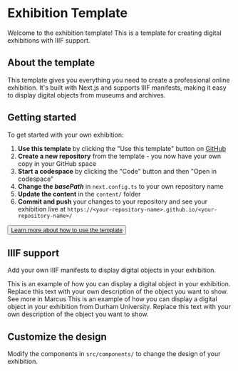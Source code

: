 
# Exhibition Template

Welcome to the exhibition template! This is a template for creating digital exhibitions with IIIF support.

## About the template

This template gives you everything you need to create a professional online exhibition. It's built with Next.js and supports IIIF manifests, making it easy to display digital objects from museums and archives.

## Getting started

To get started with your own exhibition:

1. **Use this template** by clicking the "Use this template" button on [GitHub](https://github.com/uib-ub/exhibition-template)
2. **Create a new repository** from the template - you now have your own copy in your GitHub space
3. **Start a codespace** by clicking the "Code" button and then "Open in codespace"
4. **Change the _basePath_** in `next.config.ts` to your own repository name
5. **Update the content** in the `content/` folder
6. **Commit and push** your changes to your repository and see your exhibition live at `https://<your-repository-name>.github.io/<your-repository-name>/`

<Button size="lg" className="my-4">
  <a href="/exhibition-template/documentation">
    Learn more about how to use the template
  </a>
</Button>

## IIIF support

Add your own IIIF manifests to display digital objects in your exhibition.

<Work manifest="ubb-diplom-0034">
  <Work.Content>
    <Work.Description>
      This is an example of how you can display a digital object in your exhibition. 
      Replace this text with your own description of the object you want to show.
    </Work.Description>
    <Work.Link href="https://marcus.uib.no/instance/charter/ubb-diplom-0034.html">
      See more in Marcus
    </Work.Link>
  </Work.Content>
</Work>

<Work manifest="https://iiif.durham.ac.uk/manifests/trifle/32150/t1/mc/53/t1mc534fp164/manifest">
  <Work.Content>
    <Work.Description>
      This is an example of how you can display a digital object in your exhibition from Durham University. 
      Replace this text with your own description of the object you want to show.
    </Work.Description>
  </Work.Content>
</Work>

## Customize the design

Modify the components in `src/components/` to change the design of your exhibition.
